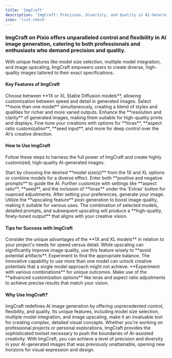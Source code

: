 ---
title: 'ImgCraft'
description: 'ImgCraft: Precision, Diversity, and Quality in AI-Generated Images'
icon: 'list-check'
---

### ImgCraft on Pixio offers unparalleled control and flexibility in AI image generation, catering to both professionals and enthusiasts who demand precision and quality.

With unique features like model size selection, multiple model integration, and image upscaling, ImgCraft empowers users to create diverse, high-quality images tailored to their exact specifications.

#### Key Features of ImgCraft
<CardGroup cols={2}>
  <Card title="Model Size Selection" icon="arrows-left-right-to-line">
    Choose between **1X or XL Stable Diffusion models**, allowing customization between speed and detail in generated images.
  </Card>
  <Card title="Multiple Model Integration" icon="layer-group">
    Select **more than one model** simultaneously, creating a blend of styles and qualities for richer and more varied outputs.
  </Card>
  <Card title="Image Upscaling" icon="up-right-and-down-left-from-center">
    Enhance the **resolution and clarity** of generated images, making them suitable for high-quality prints and displays.
  </Card>
  <Card title="Advanced Customization" icon="sliders">
    Fine-tune your creations with options for **loras**, **aspect ratio customization**, **seed input**, and more for deep control over the AI's creative direction.
  </Card>
</CardGroup>

#### How to Use ImgCraft

Follow these steps to harness the full power of ImgCraft and create highly customized, high-quality AI-generated images.

<AccordionGroup>
  <Accordion title="Step 1: Model Selection" icon="cubes">
    Start by choosing the desired **model size(s)** from the 1X and XL options or combine models for a diverse effect.
  </Accordion>
  <Accordion title="Step 2: Input Prompts and Customize Settings" icon="pen-to-square">
    Enter both **positive and negative prompts** to guide the AI. Further customize with settings like **aspect ratio**, **seed**, and the inclusion of **loras** under the 'Extras' button for nuanced adjustments.
  </Accordion>
  <Accordion title="Step 3: Generate and Upscale" icon="wand-magic-sparkles">
    After setting your preferences, generate your image. Utilize the **upscaling feature** post-generation to boost image quality, making it suitable for various uses.
  </Accordion>
  <Accordion title="Step 4: Refinement and Finalization" icon="check-double">
    The combination of selected models, detailed prompts, and subsequent upscaling will produce a **high-quality, finely-tuned output** that aligns with your creative vision.
  </Accordion>
</AccordionGroup>

#### Tips for Success with ImgCraft

<AccordionGroup>
  <Accordion title="Balance Between Model Choices" icon="scale-balanced">
    Consider the unique advantages of the **1X and XL models** in relation to your project's needs for speed versus detail.
  </Accordion>
  <Accordion title="Judicious Use of Upscaling" icon="up-right-and-down-left-from-center">
    While upscaling can significantly improve image quality, use this feature wisely to **avoid potential artifacts**. Experiment to find the appropriate balance.
  </Accordion>
  <Accordion title="Explore Multiple Models" icon="layer-group">
    The innovative capability to use more than one model can unlock creative potentials that a single model approach might not achieve. **Experiment with various combinations** for unique outcomes.
  </Accordion>
  <Accordion title="Fine-tune with Advanced Settings" icon="sliders">
    Make use of the **advanced customization options** like loras and aspect ratio adjustments to achieve precise results that match your vision.
  </Accordion>
</AccordionGroup>

#### Why Use ImgCraft?

ImgCraft redefines AI image generation by offering unprecedented control, flexibility, and quality. Its unique features, including model size selection, multiple model integration, and image upscaling, make it an invaluable tool for creating complex, detailed visual concepts. Whether you're working on professional projects or personal explorations, ImgCraft provides the sophisticated toolset necessary to push the boundaries of AI-assisted creativity. With ImgCraft, you can achieve a level of precision and diversity in your AI-generated images that was previously unattainable, opening new horizons for visual expression and design.
